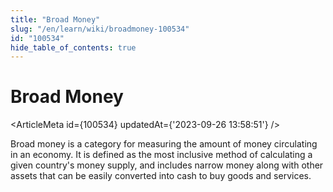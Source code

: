```yaml
---
title: "Broad Money"
slug: "/en/learn/wiki/broadmoney-100534"
id: "100534"
hide_table_of_contents: true
---
```



# Broad Money

<ArticleMeta id={100534} updatedAt={'2023-09-26 13:58:51'} />
<div className='border-solid border-b border-t-0 my-4 border-[var(--ifm-color-gray-300)]' />

Broad money is a category for measuring the amount of money circulating in an economy. It is defined as the most inclusive method of calculating a given country's money supply, and includes narrow money along with other assets that can be easily converted into cash to buy goods and services.
